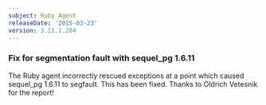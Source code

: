 ```yaml
---
subject: Ruby Agent
releaseDate: '2015-03-23'
version: 3.11.1.284
---
```


### Fix for segmentation fault with sequel_pg 1.6.11

The Ruby agent incorrectly rescued exceptions at a point which caused sequel_pg 1.6.11 to segfault. This has been fixed. Thanks to Oldrich Vetesnik for the report!
